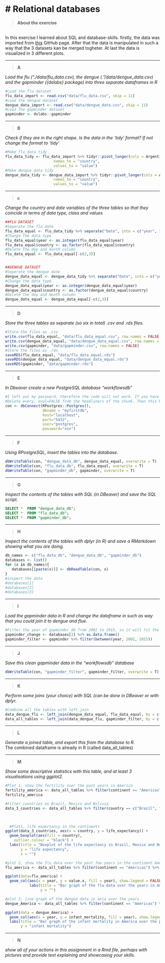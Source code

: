 # Relational databases{-}
================================================================================

>__About the exercise__

<br> 
In this exercise I learned about SQL and database-skills. firstly, the data was imported from [this](https://github.com/DataScienceILC/tlsc-dsfb26v-20_workflows) GitHub page. After that the data is manipulated in such a way that the 3 datasets kan be merged togheter. At last the data is visualized in 3 different plots.


***
>__A__

_Load the flu (“./data/flu_data.csv), the dengue (.”/data/dengue_data.csv) and the gapminder ({dslabs} package) into three separate dataframes in R_

```{r Relational databases A}
#Load the flu dataset
flu_data_import <- read.csv("data/flu_data.csv", skip = 11)
#Load the dengue dataset
dengue_data_import <- read.csv("data/dengue_data.csv", skip = 11)
#Load the gapminder dataset
gapminder <- dslabs::gapminder
```


***
>__B__

_Check if they are in the right shape. Is the data in the ‘tidy’ format? If not change the format to ‘tidy’_

```{r Relational databases B}
#Make flu_data tidy
flu_data_tidy <- flu_data_import %>% tidyr::pivot_longer(cols = Argentina:Uruguay,
                      names_to = "country", 
                      values_to = "value")
#Make dengue_data tidy
dengue_data_tidy <- dengue_data_import %>% tidyr::pivot_longer(cols = Argentina:Venezuela,
                      names_to = "country", 
                      values_to = "value")
```

***
>__c__

_Change the country and date variables of the three tables so that they coincide in terms of data type, class and values_

```{r Relational databases C}
##FLU DATASET
#Seperate the flu date
flu_data_equal <- flu_data_tidy %>% separate("Date", into = c("year", "month", "day"), sep = "-") 
#Change the data type
flu_data_equal$year <- as.integer(flu_data_equal$year)
flu_data_equal$country <- as.factor(flu_data_equal$country)
#Delete the day and month column 
flu_data_equal <- flu_data_equal[-c(2,3)]


##DENGUE DATASET
#Seperate the dengue date
dengue_data_equal <- dengue_data_tidy %>% separate("Date", into = c("year", "month", "day"), sep = "-") 
#Change the data type
dengue_data_equal$year <- as.integer(dengue_data_equal$year)
dengue_data_equal$country <- as.factor(dengue_data_equal$country)
#Delete the day and month column
dengue_data_equal <- dengue_data_equal[-c(2,3)] 
```
***
>__D__

_Store the three tables as separate (so six in total) .csv and .rds files._

```{r Relational databases D}
#Store the files as .csv
write.csv(flu_data_equal, "data/flu_data_equal.csv", row.names = FALSE)
write.csv(dengue_data_equal, "data/dengue_data_equal.csv", row.names = FALSE)
write.csv(gapminder, "data/gapminder.csv", row.names = FALSE)
#Store the files as .rds
saveRDS(flu_data_equal, "data/flu_data_equal.rds")
saveRDS(dengue_data_equal, "data/dengue_data_equal.rds")
saveRDS(gapminder, "data/gapminder.rds")
```



***
>__E__

_In Dbeaver create a new PostgreSQL database “workflowsdb”_

```{r Relational databases connection E, eval=FALSE}
#I left out my password, therefore the code will not work. If you have Postgres you can fill in your own details. 
#Delete every, eval=FALSE from the headliners of the chunk. Than this Rmarkdown file will work.
con <- dbConnect(RPostgres::Postgres(), 
                 dbname = "myfirstdb", 
                 host="localhost", 
                 port="5432", 
                 user="postgres", 
                 password="xxx") 

```


***
>__F__

_Using RPostgreSQL, insert the tables into the database._

```{r Relational databases F, eval=FALSE}
dbWriteTable(con, "dengue_data_db", dengue_data_equal, overwrite = T)
dbWriteTable(con, "flu_data_db", flu_data_equal, overwrite = T)
dbWriteTable(con, "gapminder_db", gapminder, overwrite = T)

```

***
>__G__

_Inspect the contents of the tables with SQL (in DBeaver) and save the SQL script._

```{sql, eval=FALSE}
SELECT *  FROM "dengue_data_db";
SELECT *  FROM "flu_data_db";
SELECT *  FROM "gapminder_db";
```


***
>__H__

_Inspect the contents of the tables with dplyr (in R) and save a RMarkdown showing what you are doing._

```{r Relational databases H, eval=FALSE}
db_names <- c("flu_data_db", "dengue_data_db", "gapminder_db")
databases <- list()
for (x in db_names){
   databases[[paste(x)]] <- dbReadTable(con, x)
}
#inspect the data
#databases[1]
#databases[2]
#databases[3]

```


***
>__I__

_Load the gapminder data in R and change the dataframe in such as way that you could join it to dengue and flue._


```{r Relational databases I, eval=FALSE}
#Filter the year of gapminder_db from 2002 to 2015, so it will fit the data format of dengue and flue
gapminder_change <- databases[3] %>% as.data.frame()
gapminder_filter <- gapminder %>% filter(between(year, 2002, 2015)) 

```

***
>__J__

_Save this clean gapminder data in the “workflowsdb” database_

```{r Relational databases J, eval=FALSE}
dbWriteTable(con, "gapminder_filter", gapminder_filter, overwrite = T)

```


***
>__K__

_Perform some joins (your choice) with SQL (can be done in DBeaver or with dplyr._

```{r joining the tables, eval=FALSE}
#Combine all the tables with left_join
data_dengue_flu <- left_join(dengue_data_equal, flu_data_equal, by = c("country", "year"))
data_all_tables <- left_join(data_dengue_flu, gapminder_filter, by = c("country", "year"))


```


***
>__L__

_Generate a joined table, and export this from the database to R._
<br>
The combined dataframe is already in R (called data_all_tables)

***
>__M__

_Show some descriptive statistics with this table, and at least 3 visualisations using ggplot2._

```{r Relational databases M, plot 1, eval=FALSE}
#Plot 1, show the fertility over the past years in America
fertility_america <- data_all_tables %>% filter(continent == "Americas") %>% select(fertility, year)
fertility_america

#Filter countries on Brazil, Mexico and Bolivia
data_3_countries <- data_all_tables %>% filter(country == c("Brazil", "Mexico", "Bolivia"))

  
  
  #Plot1, life expectancy in the continents
ggplot(data_3_countries, aes(x = country, y = life_expectancy)) +
  geom_boxplot(aes(fill = country),
    outlier.colour = "black") + 
  labs(title = "Boxplot of the life expectancy in Brazil, Mexico and Bolivia",
       y = "life expectancy",
       x = "")
```

```{r Relational databases M, plot 2, eval=FALSE}
#plot 2, show the flu data over the past few years in the continent America
flu_america <- data_all_tables %>% filter(continent == "Americas") %>% select(value.x, year)

ggplot(data=flu_america) +
  geom_col(aes(x = year, y = value.x, fill = year), show.legend = FALSE) +
           labs(title = "Bar graph of the flu data over the years in America",
                y = "")
```

```{r Relational databases M, plot 3, eval=FALSE}
#plot 3, line graph of the dengue data in azia over the years
dengue_America <- data_all_tables %>% filter(continent == "Americas") %>% select(infant_mortality, year)

ggplot(data = dengue_America) +
  geom_col(aes(x = year, y = infant_mortality, fill = year), show.legend = FALSE)+ scale_fill_gradient(low="red", high="yellow") +
  labs(title = "Bar graph of the infant mortality in America over the past years", 
       y = "infant mortality")

```
***
>__N__

_show all of your actions in this assignment in a Rmd file, perhaps with pictures and provide text explaining and showcasing your skills._



